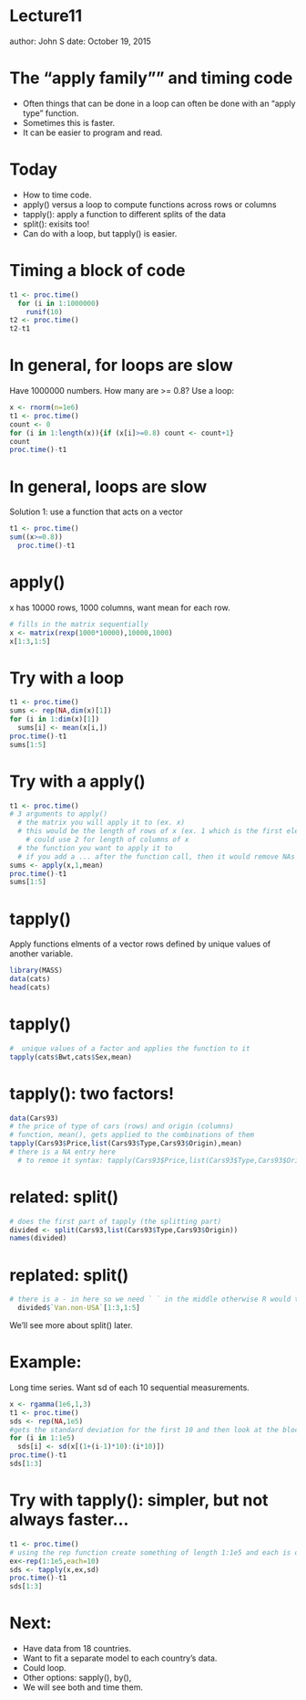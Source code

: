 Lecture11
========================================================
author: John S
date: October 19, 2015

The "apply family"" and timing code
========================================================

- Often things that can be done in a loop can often be done with an "apply type" function.
- Sometimes this is faster.
- It can be easier to program and read.

Today
=====
- How to time code.
- apply() versus a loop to compute functions across rows or columns
- tapply(): apply a function to different splits of the data
- split(): exisits too! 
- Can do with a loop, but tapply() is easier.




Timing a block of code
========================================================

```r
t1 <- proc.time()
  for (i in 1:1000000)
    runif(10)
t2 <- proc.time()
t2-t1
```

In general, for loops are slow
========================================================

Have 1000000 numbers. How many are >= 0.8? Use a loop:
```r
x <- rnorm(n=1e6)
t1 <- proc.time()
count <- 0
for (i in 1:length(x)){if (x[i]>=0.8) count <- count+1}
count
proc.time()-t1
```

In general, loops are slow
========================================================
Solution 1: use a function that acts on a vector
```r
t1 <- proc.time()
sum((x>=0.8))
  proc.time()-t1
```

apply()
========
x has 10000 rows, 1000 columns, want mean for each row.
```r
# fills in the matrix sequentially
x <- matrix(rexp(1000*10000),10000,1000)
x[1:3,1:5]  
```

Try with a loop
===
```r
t1 <- proc.time()
sums <- rep(NA,dim(x)[1])
for (i in 1:dim(x)[1])
  sums[i] <- mean(x[i,])
proc.time()-t1
sums[1:5]
```

Try with a apply()
===
```r
t1 <- proc.time()
# 3 arguments to apply()
  # the matrix you will apply it to (ex. x)
  # this would be the length of rows of x (ex. 1 which is the first element of dim)
    # could use 2 for length of columns of x
  # the function you want to apply it to 
  # if you add a ... after the function call, then it would remove NAs
sums <- apply(x,1,mean)
proc.time()-t1
sums[1:5]
```

tapply()
========
Apply functions elments of a vector rows defined by unique values of another variable.
```r
library(MASS)
data(cats)
head(cats)
```

tapply()
========
```r
#  unique values of a factor and applies the function to it 
tapply(cats$Bwt,cats$Sex,mean)
```

tapply(): two factors!
========
```r
data(Cars93)
# the price of type of cars (rows) and origin (columns)
# function, mean(), gets applied to the combinations of them
tapply(Cars93$Price,list(Cars93$Type,Cars93$Origin),mean)
# there is a NA entry here
  # to remoe it syntax: tapply(Cars93$Price,list(Cars93$Type,Cars93$Origin),mean,...)
```

related: split()
========
```r
# does the first part of tapply (the splitting part)
divided <- split(Cars93,list(Cars93$Type,Cars93$Origin))
names(divided)
```

replated: split()
=======
```r
# there is a - in here so we need ` ` in the middle otherwise R would think it needs to  subtract
  divided$`Van.non-USA`[1:3,1:5]
```
We'll see more about split() later.

Example: 
========
Long time series. Want sd of each 10 sequential measurements.

```r
x <- rgamma(1e6,1,3)
t1 <- proc.time()
sds <- rep(NA,1e5)
#gets the standard deviation for the first 10 and then look at the blocks for analysis
for (i in 1:1e5)
  sds[i] <- sd(x[(1+(i-1)*10):(i*10)])
proc.time()-t1
sds[1:3]
```


Try with tapply(): simpler, but not always faster...
======
```r
t1 <- proc.time()
# using the rep function create something of length 1:1e5 and each is of length 10
ex<-rep(1:1e5,each=10)
sds <- tapply(x,ex,sd)
proc.time()-t1
sds[1:3]
```

Next: 
==========
- Have data from 18 countries.
- Want to fit a separate model to each country's data.
- Could loop. 
- Other options: sapply(), by(), 
- We will see both and time them.
